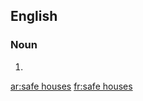 ==English==

===Noun===
{{head|en|plural}}

# {{plural of|safe house|lang=en}}

[[ar:safe houses]]
[[fr:safe houses]]